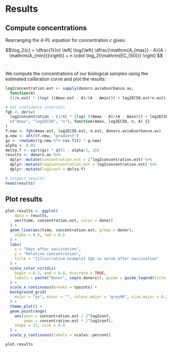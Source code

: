 # Results {#results}
## Compute concentrations
Rearranging the 4-PL equation for concentration $c$ gives:

$$\log_2{c} =  \dfrac{1}{n} \left[ \log{\left( \dfrac{\mathrm{A_{max}} - A}{A - \mathrm{A_{min}}}\right)} + n \cdot \log_2{\mathrm{EC_{50}}} \right] $$.

We compute the concentrations of our biological samples using the estimated calibration curve and plot the results:
```r

log2concentration.est <- sapply(donors.av$absorbance.av,
  function(A)
  (1/n.est) * (log( ((Amax.est - A)/(A - Amin))) + log2EC50.est*n.est))

# Get confidence intervals
fgh <- deriv(
  log2concentration ~ (1/n) * (log( ((Amax - A)/(A - Amin))) + log2EC50*n),
  c("Amax", "log2EC50", "n"), function(Amax, log2EC50, n, A) {}
)
f.new <- fgh(Amax.est, log2EC50.est, n.est, donors.av$absorbance.av)
g.new <- attr(f.new, "gradient")
gs <- rowSums((g.new %*% cov.fit) * g.new)
alpha <- 0.05
delta.f <- sqrt(gs) * qt(1 - alpha/2, 15)
results <- donors.av %>% 
  dplyr::mutate(concentration.est = 2^log2concentration.est) %>%
  dplyr::mutate(log2concentration.est = log2concentration.est) %>%
  dplyr::mutate(log2conf = delta.f) 

# Inspect results
head(results)
```

## Plot results
```r
plot.results <- ggplot(
    data = results,
    aes(time, concentration.est, color = donor)
  ) +
  geom_line(aes(time, concentration.est, group = donor), 
    alpha = 0.6, lwd = 0.5
  ) +
  labs(
    x = "Days after vaccination",
    y = "Relative concentration",
    title = "[Illustrative example] IgG in serum after vaccination"
  ) +
  scale_color_viridis(
    begin = 0.2, end = 0.8, discrete = TRUE,
    labels = paste("Donor", seq(n.donors)), guide = guide_legend(title = "")
  ) +
  scale_x_continuous(breaks = tpoints) +
  background_grid(
    major = "yx", minor = "", colour.major = "grey90", size.major = 0.2
  ) +
  theme_plot() +
  geom_pointrange(
    aes(ymin = concentration.est / 2^log2conf, 
        ymax = concentration.est * 2^log2conf), 
    shape = 21, size = 0.4
  ) +
  scale_y_continuous(labels = scales::percent)

plot.results
```